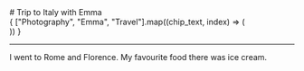 
<div className="mt-6"/>
# Trip to Italy with Emma

<div className="flex not-prose">
    <div className="flex flex-wrap justify-center">
        {
        ["Photography", "Emma", "Travel"].map((chip_text, index) => (
            <div key={index} className="mr-3 mt-3">
                <Chip chip_text={chip_text} />
            </div>
        ))
        }
    </div>
</div>

---

I went to Rome and Florence. My favourite food there was ice cream.